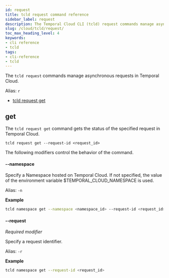 ```yaml
---
id: request
title: tcld request command reference
sidebar_label: request
description: The Temporal Cloud CLI (tcld) request commands manage asynchronous requests in Temporal Cloud.
slug: /cloud/tcld/request/
toc_max_heading_level: 4
keywords:
- cli reference
- tcld
tags:
- cli-reference
- tcld
---
```



The `tcld request` commands manage asynchronous requests in Temporal Cloud.

Alias: `r`

- [tcld request get](#get)

## get

The `tcld request get` command gets the status of the specified request in Temporal Cloud.

`tcld request get --request-id <request_id>`

The following modifiers control the behavior of the command.

#### --namespace

Specify a Namespace hosted on Temporal Cloud. If not specified, the value of the environment variable $TEMPORAL_CLOUD_NAMESPACE is used.

Alias: `-n`

**Example**

```bash
tcld namespace get --namespace <namespace_id> --request-id <request_id>
```

#### --request

_Required modifier_

Specify a request identifier.

Alias: `-r`

**Example**

```bash
tcld namespace get --request-id <request_id>
```

